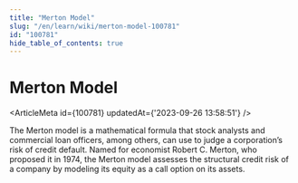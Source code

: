 ```yaml
---
title: "Merton Model"
slug: "/en/learn/wiki/merton-model-100781"
id: "100781"
hide_table_of_contents: true
---
```



# Merton Model

<ArticleMeta id={100781} updatedAt={'2023-09-26 13:58:51'} />
<div className='border-solid border-b border-t-0 my-4 border-[var(--ifm-color-gray-300)]' />

The Merton model is a mathematical formula that stock analysts and commercial loan officers, among others, can use to judge a corporation’s risk of credit default. Named for economist Robert C. Merton, who proposed it in 1974, the Merton model assesses the structural credit risk of a company by modeling its equity as a call option on its assets.

